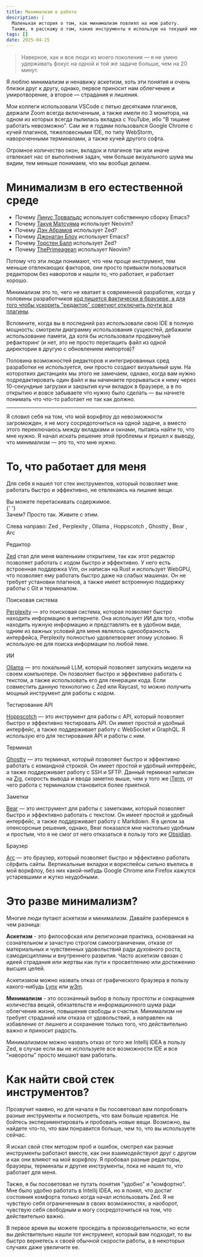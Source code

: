 ```yaml
---
title: Минимализм в работе
description: |
  Маленькая история о том, как минимализм повлиял на мою работу.
  Также, я расскажу о том, какие инструменты я использую на текущий момент и почему выбрал именно их
tags: []
date: 2025-04-25
---
```


<script>
	'$mod/desk/components/DeskIcon.svelte'; import DeskGhostTitle from
	'$mod/desk/components/DeskGhostTitle.svelte'; import Link from '$components/Link.svelte'; import
	Badge from '$components/Badge.svelte'
</script>

> Наверное, как и все люди из моего поколения — я не умею удерживать фокус на одной и той же задаче больше, чем на 20 минут.

Я люблю минимализм и ненавижу аскетизм, хоть эти понятия и очень близки друг к другу, однако, первое приносит нам облегчение и умиротворение, а второе — страдания и лишения.

Мои коллеги использовали VSCode с пятью десятками плагинов, держали Zoom всегда включенным, а также имели по 3 монитора, на одном из которых всегда пылилась вкладка с YouTube, ибо "В тишине работать невозможно".
Сам же я годами пользовался Google Chrome с кучей плагинов, тяжеловесными IDE, по типу WebStorm, навороченными терминалами, а также кучей другого софта.

Огромное количество окон, вкладок и плагинов так или иначе отвлекает нас от выполнения задач, чем больше визуального шума мы видим, тем меньше понимаем, что мы вообще делаем.

# Минимализм в его естественной среде

- Почему [Линус Торвальдс](https://ru.wikipedia.org/wiki/%D0%A2%D0%BE%D1%80%D0%B2%D0%B0%D0%BB%D1%8C%D0%B4%D1%81,_%D0%9B%D0%B8%D0%BD%D1%83%D1%81) использует собственную сборку Emacs?
- Почему [Такуя Матсуяма](https://www.craftz.dog/) использует Neovim?
- Почему [Дэн Абрамов](https://github.com/gaearon) использует Zed?
- Почему [Джонатан Блоу](https://ru.wikipedia.org/wiki/%D0%91%D0%BB%D0%BE%D1%83,_%D0%94%D0%B6%D0%BE%D0%BD%D0%B0%D1%82%D0%B0%D0%BD) использует Emacs?
- Почему [Торстен Балл](https://thorstenball.com/) использует Zed?
- Почему [ThePrimeagean](https://www.youtube.com/@ThePrimeTimeagen) использует Neovim?

Потому что эти люди понимают, что чем проще инструмент, тем меньше отвлекающих факторов, они просто привыкли пользоваться редактором без наворотов и нашли то, что работает, и работает хорошо.

Минимализм это то, чего не хватает в современной разработке, когда у половины разработчиков [код пишется фактически в браузере, а для того чтобы ускорить "редактор" советуют отключить почти все плагины](https://www.reddit.com/r/webdev/comments/1795t3r/vs_code_is_insanely_slow/).

Вспомните, когда вы в последний раз использовали свою IDE в полную мощность: смотрели диаграмму использования сущностей, дебажили использование памяти, да хотя бы использовали продвинутый рефакторинг (и нет, это не просто перетащить файл из одной директории в другую с обновлением импортов)?

Половина возможностей редакторов и интегрированных сред разработки не используется, они просто создают визуальный шум. На которотких дистанциях мы этого не замечаем, однако, когда вам нужно подредактировать один файл и вы начинаете прорываться к нему через 10-секундные загрузки и закрытия кучи вкладок в браузере, а в по открытию и вовсе забываете что нужно было сделать — вы начнете понимать что что-то работает не так как должно.

---

Я словил себя на том, что мой воркфлоу до невозможности загроможден, я не могу сосредоточиться на одной задаче, а вместо этого переключаюсь между вкладками и окнами, пытаясь найти то, что мне нужно. Я начал искать решение этой проблемы и пришел к выводу, что минимализм — это то, что мне нужно.

# То, что работает для меня

Для себя я нашел тот стек инструментов, который позволяет мне работать быстро и эффективно, не отвлекаясь на лишние вещи.

<Desk center class="mt-4">
  <div class="absolute text-driftwood-800/80 top-3 left-2 text-xs">
		<div class="bg-frangipani-50">Вы можете перетаскивать содержимое.</div>{' '}
		<div class="bg-frangipani-50 inline-block w-fit">Зачем? Просто так. Живите с этим.</div>
	</div>
	<DeskIcon src="/articles/simple-environment/zed-logo.png" alt="zed logo" />
	<DeskIcon src="/articles/simple-environment/perplexity-logo.svg" alt="perplexity logo" />
	<DeskIcon src="/articles/simple-environment/ollama-logo.png" alt="ollama logo" />
	<DeskIcon src="/articles/simple-environment/hoppscotch-logo.svg" alt="hoppsotch logo" />
	<DeskIcon src="/articles/simple-environment/ghostty-logo.png" alt="ghostty logo" />
	<DeskIcon src="https://bear.app/images/logo.png" alt="bear logo" />
	<DeskIcon src="/articles/simple-environment/arc-logo.png" alt="arc logo" />
</Desk>

<p class="text-xs mt-1 mb-6">
	Слева направо:
	<Link target="_blank" href="https://zed.dev/">
		Zed
	</Link>
	,
	<Link target="_blank" href="https://www.perplexity.ai/">
		Perplexity
	</Link>
	,
	<Link target="_blank" href="https://ollama.ai/">
		Ollama
	</Link>
	,
	<Link target="_blank" href="https://hoppscotch.io/">
		Hoppscotch
	</Link>
	,
	<Link target="_blank" href="https://ghostty.org/">
		Ghostty
	</Link>
	,
	<Link target="_blank" href="https://bear.app/">
		Bear
	</Link>
	, <Link href="https://arc.net">Arc</Link>
</p>

<Badge class="mt-6">Редактор</Badge>

[Zed](https://zed.dev) стал для меня маленьким открытием, так как этот редактор позволяет работать с
кодом быстро и эффективно. У него есть встроенная поддержка Vim, он написан на Rust и использует
WebGPU, что позволяет ему работать быстро даже на слабых машинах. Он не требует установки плагинов,
а также имеет встроенную поддержку работы с Git и терминалом.

<Badge class="mt-6">Поисковая система</Badge>

[Perplexity](https://perplexity.io) — это поисковая система, которая позволяет быстро находить информацию в интернете. Она использует ИИ для того, чтобы находить нужную информацию и представлять ее в удобном виде, одним из важных условий для меня являлось однообразность интерфейса, Perplexity полностью удовлетворяет этому условию. Я использую ее для поиска информации по любой теме.

<Badge class="mt-6">ИИ</Badge>

[Ollama](https://ollama.ai) — это локальный LLM, который позволяет запускать модели на своем компьютере. Он позволяет быстро и эффективно работать с текстом, а также использовать его для генерации кода. Если совместить данную технологию с Zed или Raycast, то можно получить мощный инструмент для работы с кодом.

<Badge class="mt-6">Тестирование API</Badge>

[Hoppscotch](https://hoppscotch.io) — это инструмент для работы с API, который позволяет быстро и эффективно тестировать API. Он имеет простой и удобный интерфейс, а также поддерживает работу с WebSocket и GraphQL. Я использую его для тестирования API и работы с ним.

<Badge class="mt-6">Терминал</Badge>

[Ghostty](https://ghostty.org) — это терминал, который позволяет быстро и эффективно работать с командной строкой. Он имеет простой и удобный интерфейс, а также поддерживает работу с SSH и SFTP. Данный терминал написан на [Zig](https://ziglang.org), скорость вывода и ввода заметно выше, чем у того же [iTerm](https://iterm2.com/), от чего работа с терминалом становится более приятной.

<Badge class="mt-6">Заметки</Badge>

[Bear](https://bear.app/) — это инструмент для работы с заметками, который позволяет быстро и эффективно работать с текстом. Он имеет простой и удобный интерфейс, а также поддерживает работу с Markdown. Я в целом за опенсорсные решения, однако, Bear показался мне настолько удобным и простым, что я не смог от него отказаться в пользу того же [Obsidian](https://obsidian.md/).

<Badge class="mt-6">Браузер</Badge>

[Arc](https://arc.net) — это браузер, который позволяет быстро и эффективно работать сёрфить сайты. Вертикальные вкладки и воркспейсы сильно въелись в мой воркфлоу, без них какой-нибудь Google Chrome или Firefox кажутся устаревшими и жутко неудобными.

# Это разве минимализм?
Многие люди путают аскетизм и минимализм. Давайте разберемся в чем разница:

**Аскетизм** - это философская или религиозная практика, основанная на сознательном и зачастую строгом самоограничении, отказе от материальных и чувственных удовольствий ради духовного роста, самодисциплины и внутреннего развития. Часто аскетизм связан с идеей страдания или жертвы как пути к просветлению или достижению высших целей.

Аскетизмом можно назвать отказ от графического браузера в пользу какого-нибудь [Lynx](https://lynx.invisible-island.net/) или [w3m](http://w3m.sourceforge.net/).

**Минимализм** - это осознанный выбор в пользу простоты и сокращения количества вещей, обязательств и информационного шума ради облегчения жизни, повышения свободы и счастья. Минимализм не требует страданий или отказа от удовольствий, а направлен на избавление от лишнего и сохранение только того, что действительно важно и приносит радость.

Минимализмом можно назвать отказ от того же Intellij IDEA в пользу Zed, в случае если вы не используете все возможности IDE и все "навороты" просто мешают вам работать.

# Как найти свой стек инструментов?
Прозвучит наивно, но для начала я бы посоветовал вам попробовать разные инструменты и посмотреть, что вам больше нравится. Не бойтесь экспериментировать и пробовать новые вещи. Возможно, вы найдете что-то, что вам понравится больше, чем то, что вы используете сейчас.

Я искал свой стек методом проб и ошибок, смотрел как разные инструменты работают вместе, как они взаимодействуют друг с другом и как они влияют на мой воркфлоу. Я пробовал разные редакторы, браузеры, терминалы и другие инструменты, пока не нашел то, что работает для меня.

Также, я бы посоветовал не путать понятия "удобно" и "комфортно". Мне было удобно работать в Intellij IDEA, но я понял, что достиг состояния комфорта только когда начал использовать Zed. Я не чувствую себя ограниченным в своих возможностях, а наоборот, чувствую себя свободным и могу сосредоточиться на том, что действительно важно.

В первое время вы можете проседать в производительности, но если вы действительно нашли тот инструмент, который вам подходит, то вы быстро вернетесь к своей обычной скорости работы, а в некоторых случаях даже увеличите ее.
